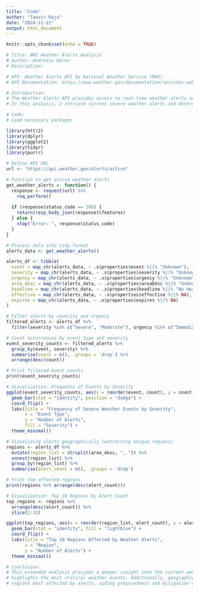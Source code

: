 ---
title: "Code"
author: "Tanvir Raju"
date: "2024-11-21"
output: html_document
---

```{r setup, include=FALSE}
knitr::opts_chunk$set(echo = TRUE)
```

```{r}
# Title: NWS Weather Alerts Analysis
# Author: Andreina Abreu
# Description:

# API: Weather Alerts API by National Weather Service (NWS)
# API Documentation: https://www.weather.gov/documentation/services-web-api#/default/alerts_query

# Introduction:
# The Weather Alerts API provides access to real-time weather alerts across the U.S. 
# In this analysis, I retrieve current severe weather alerts and determine the most frequently reported event types.

# Code:
# Load necessary packages

library(httr2)
library(dplyr)
library(ggplot2)
library(tidyr)
library(purrr)

# Define API URL
url <- "https://api.weather.gov/alerts/active"

# Function to get active weather alerts
get_weather_alerts <- function() {
  response <- request(url) %>%
    req_perform()
  
  if (response$status_code == 200) {
    return(resp_body_json(response)$features)  
  } else {
    stop("Error: ", response$status_code)
  }
}

# Process data into tidy format
alerts_data <- get_weather_alerts()

alerts_df <- tibble(
  event = map_chr(alerts_data, ~ .x$properties$event %||% "Unknown"),
  severity = map_chr(alerts_data, ~ .x$properties$severity %||% "Unknown"),
  urgency = map_chr(alerts_data, ~ .x$properties$urgency %||% "Unknown"),
  area_desc = map_chr(alerts_data, ~ .x$properties$areaDesc %||% "Unknown"),
  headline = map_chr(alerts_data, ~ .x$properties$headline %||% "No Headline"),
  effective = map_chr(alerts_data, ~ .x$properties$effective %||% NA),
  expires = map_chr(alerts_data, ~ .x$properties$expires %||% NA)
)

# Filter alerts by severity and urgency
filtered_alerts <- alerts_df %>%
  filter(severity %in% c("Severe", "Moderate"), urgency %in% c("Immediate", "Expected"))

# Count occurrences by event type and severity
event_severity_counts <- filtered_alerts %>%
  group_by(event, severity) %>%
  summarise(count = n(), .groups = 'drop') %>%
  arrange(desc(count))

# Print filtered event counts
print(event_severity_counts)

# Visualization: Frequency of Events by Severity
ggplot(event_severity_counts, aes(x = reorder(event, count), y = count, fill = severity)) +
  geom_bar(stat = "identity", position = "dodge") +
  coord_flip() +
  labs(title = "Frequency of Severe Weather Events by Severity",
       x = "Event Type",
       y = "Number of Alerts",
       fill = "Severity") +
  theme_minimal()

# Visualizing alerts geographically (extracting unique regions)
regions <- alerts_df %>%
  mutate(region_list = strsplit(area_desc, ", ")) %>%
  unnest(region_list) %>%
  group_by(region_list) %>%
  summarise(alert_count = n(), .groups = 'drop')

# Print top affected regions
print(regions %>% arrange(desc(alert_count)))

# Visualization: Top 10 Regions by Alert Count
top_regions <- regions %>%
  arrange(desc(alert_count)) %>%
  slice(1:10)

ggplot(top_regions, aes(x = reorder(region_list, alert_count), y = alert_count)) +
  geom_bar(stat = "identity", fill = "lightblue") +
  coord_flip() +
  labs(title = "Top 10 Regions Affected by Weather Alerts",
       x = "Region",
       y = "Number of Alerts") +
  theme_minimal()

# Conclusion:
# This extended analysis provides a deeper insight into the current weather alerts. Filtering by severity and urgency
# highlights the most critical weather events. Additionally, geographic visualization offers a clear picture of
# regions most affected by alerts, aiding preparedness and mitigation efforts.

```

